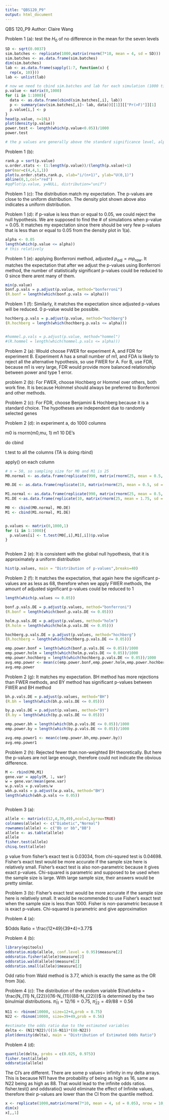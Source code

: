 ```yaml
---
title: "QBS120_P9"
output: html_document
---
```


QBS 120_P9
Author: Claire Wang

Problem 1 (a): test the $H_0$ of no difference in the mean for the seven levels
```r
SD <- sqrt(0.0037)
sim.batches <- replicate(1000,matrix(rnorm(7*10, mean = 4, sd = SD)))
sim.batches <- as.data.frame(sim.batches)
dim(sim.batches)
lab <- as.data.frame(sapply(1:7, function(x) {
  rep(x, 10)}))
lab <- unlist(lab)

# now we need to cbind sim.batches and lab for each simulation (1000 times)
p.value <- matrix(0,1000)
for (i in 1:1000){
  data <- as.data.frame(cbind(sim.batches[,i], lab))
  p <- summary(aov(sim.batches[,i]~ lab, data))[[1]][["Pr(>F)"]][1]
  p.value[i,] <- p
}
head(p.value, n=10L)
plot(density(p.value))
power.test <- length(which(p.value<0.05))/1000
power.test

# the p values are generally above the standard significance level, alpha = 0.05, and we fail to reject the null hypothesis. 
```

Problem 1 (b):
```r
rank.p = sort(p.value)
u.order.stats <- (1:length(p.value))/(length(p.value)+1)
par(mar=c(4,4,1,1))
plot(u.order.stats,rank.p, xlab="i/(n+1)", ylab="U(0,1)")
abline(0,1,col="red")
#qqPlot(p.value, y=NULL, distribution="unif")
```
Problem 1 (c): The distribution match my expectation. The p-values are close to the uniform distribution. The density plot shown above also indicates a uniform distribution.


Problem 1 (d): 
if p-value is less than or equal to 0.05, we could reject the null hypothesis. We are supposed to find the # of simulations when p-value = 0.05. It matches my expectation since there should be very few p-values that is less than or equal to 0.05 from the density plot in 1(a).
```r
alpha <- 0.05
length(which(p.value <= alpha))
# this relatively 
```

Problem 1 (e):  applying Bonferroni method, adjusted $p_{adj} = mp_{raw}$. It matches the expectation that after we adjust the p-values using Bonferroni method, the number of statistically significant p-values could be reduced to 0 since there arent many of them.
```r
min(p.value)
bonf.p.vals = p.adjust(p.value, method="bonferroni")
(R.bonf = length(which(bonf.p.vals <= alpha)))
```

Problem 1 (f): Similarly, it matches the expectation since adjusted p-values will be reduced. 0 p-value would be possible.
```r
hochberg.p.vals = p.adjust(p.value, method="hochberg")
(R.hochberg = length(which(hochberg.p.vals <= alpha)))


#hommel.p.vals = p.adjust(p.value, method="hommel")
#(R.hommel = length(which(hommel.p.vals <= alpha)))
```



Problem 2 (a):
Would choose FWER for experiment A, and FDR for experiment B. Experiment A has a small number of m1, and FDA is likely to reject all the alternative hypothesis, so use FWER for A.
For B, use FDR, because m1 is very large, FDR would provide more balanced relationship between power and type 1 error.

problem 2 (b):
For FWER, choose Hochberg or Hommel over others, both work fine. It is because Holmmel should always be preferred to Bonferroni and other methods.

Problem 2 (c):
For FDR, choose Benjamini & Hochberg because it is a standard choice. The hypotheses are independent due to randomly selected genes

Problem 2 (d): 
in experiment a, do 1000 columns

m0 is rnorm(m0,mu, 1)
m1 10 DE's

do cbind

t.test to all the columns (TA is doing rbind)

apply() on each column
```r
# n = 50, so sampling size for M0 and M1 is 25
M0.normal <- as.data.frame(replicate(990, matrix(rnorm(25, mean = 0.5, sd = 1))))

M0.DE <- as.data.frame(replicate(10, matrix(rnorm(25, mean = 0.5, sd = 1))))

M1.normal <- as.data.frame(replicate(990, matrix(rnorm(25, mean = 0.5, sd = 1))))
M1.DE <-as.data.frame(replicate(10, matrix(rnorm(25, mean = 1.75, sd = 1))))

M0 <- cbind(M0.normal, M0.DE)
M1 <- cbind(M1.normal, M1.DE)


p.values <- matrix(0,1000,1)
for (i in 1:1000){
  p.values[i] <- t.test(M0[,i],M1[,i])$p.value
}



```

Problem 2 (e): 
It is consistent with the global null hypothesis, that it is approximately a uniform distribution
```r
hist(p.values, main = "Distribution of p-values",breaks=40)
```

Problem 2 (f):
It matches the expectation, that again here the significant p-values are as less as 68, therefore when we apply FWER methods, the amount of adjusted significant p-values could be reduced to 1
```r
length(which(p.values <= 0.05))

bonf.p.vals.DE = p.adjust(p.values, method="bonferroni")
(R.bonf = length(which(bonf.p.vals.DE <= 0.05)))

holm.p.vals.DE = p.adjust(p.values, method="holm")
(R.holm = length(which(holm.p.vals.DE <= 0.05)))

hochberg.p.vals.DE = p.adjust(p.values, method="hochberg")
(R.hochberg = length(which(hochberg.p.vals.DE <= 0.05)))

emp.power.bonf = length(which(bonf.p.vals.DE <= 0.05))/1000
emp.power.holm = length(which(holm.p.vals.DE <= 0.05))/1000
emp.power.hochberg = length(which(hochberg.p.vals.DE <= 0.05))/1000
avg.emp.power <- mean(c(emp.power.bonf,emp.power.holm,emp.power.hochberg))
avg.emp.power
```


Problem 2 (g):
It matches my expectation. BH method has more rejections than FWER methods, and BY method has significant p-values between FWER and BH method
```r
bh.p.vals.DE = p.adjust(p.values, method="BH")
(R.bh = length(which(bh.p.vals.DE <= 0.05)))

by.p.vals.DE = p.adjust(p.values, method="BY")
(R.by = length(which(by.p.vals.DE <= 0.05)))

emp.power.bh = length(which(bh.p.vals.DE <= 0.05))/1000
emp.power.by = length(which(by.p.vals.DE <= 0.05))/1000

avg.emp.power1 <- mean(c(emp.power.bh,emp.power.by))
avg.emp.power1
```

Problem 2 (h):
Rejected fewer than non-weighted BH theoretically. But here the p-values are not large enough, therefore could not indicate the obvious difference.
```r
M <- rbind(M0,M1)
gene.var = apply(M, 1, var)
w = gene.var/mean(gene.var)
w.p.vals = p.values/w
wbh.p.vals = p.adjust(w.p.vals, method="BH")
length(which(wbh.p.vals <= 0.05))



```




Problem 3 (a):
```r
allele <- matrix(c(12,4,39,49),ncol=2,byrow=TRUE)
colnames(allele) <- c("Diabetic","Normal")
rownames(allele) <- c("Bb or bb","BB")
allele <- as.table(allele)
allele
fisher.test(allele)
chisq.test(allele)
```

p value from fisher's exact test is 0.03034, from chi-squred test is 0.04698. Fisher's exact test would be more accurate if the sample size here is relatively small. Fisher's exact test is also non-parametric because it gives exact p-values. Chi-squared is parametric and supposed to be used when the sample size is large. With large sample size, their answers would be pretty similar.


Problem 3 (b):
Fisher's exact test would be more accurate if the sample size here is relatively small.
It would be recommended to use Fisher's exact test when the sample size is less than 1000. Fisher is non-parametric because it is exact p-values. Chi-squared is parametric and give approximation





Problem 4 (a):

$Odds Ratio = \frac{12*49}{39*4}=3.77$


Problem 4 (b):
```r
library(epitools)
oddsratio.midp(allele, conf.level = 0.95)$measure[2]
oddsratio.fisher(allele)$measure[2]
oddsratio.wald(allele)$measure[2]
oddsratio.small(allele)$measure[2]
```
Odd ratio from Wald method is 3.77, which is exactly the same as the OR from 3(a).

Problem 4 (c): 
The distribution of the random variable $\hat\delta = \frac{N_{11} N_{22}}{(16-N_{11})(88-N_{22})}$ is determined by the two binulmial distributions.
$\hat \pi_{11}=12/16=0.75$, $\hat \pi_{22}=49/88=0.56$
```r
N11 <- rbinom(10000, size=12+4,prob = 0.75)
N22 <- rbinom(10000, size=39+49,prob = 0.56)

#estimate the odds ratio due to the estimated variables
delta <- (N11*N22)/((16-N11)*(88-N22))
plot(density(delta), main = "Distribution of Estimated Odds Ratio")
```


Problem 4 (d):

```r
quantile(delta, probs = c(0.025, 0.975))
fisher.test(allele)
oddsratio(allele)

```
The CI's are different. There are some p values= infinity in my delta arrays. This is because N11 have the probability of being as high as 16, same as N22 being as high as 88. That would lead to the infinite odds ratios. 
fisher.test() and oddsratio() would eliminate the effect of Infinite values, therefore their p-values are lower than the CI from the quantile method.






```r
x <- replicate(1000,matrix(rnorm(7*10, mean = 4, sd = 0.05), nrow = 10, ncol=7))
dim(x)
x[,,1]
```



